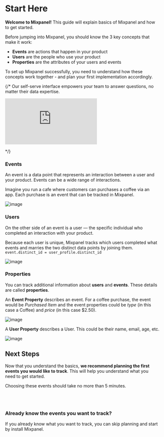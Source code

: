# Start Here


**Welcome to Mixpanel!** This guide will explain basics of Mixpanel and how to get started.

Before jumping into Mixpanel, you should know the 3 key concepts that make it work:

- **Events** are actions that happen in your product
- **Users** are the people who use your product
- **Properties** are the attributes of your users and events

To set up Mixpanel successfully, you need to understand how these concepts work together - and plan your first implementation accordingly.

{/* 
Our self-serve interface empowers your team to answer questions, no matter their data expertise.
<br />
<div style={{position: 'relative', paddingBottom: '64.90384615384616%', height: 0}}>
    <p><iframe src="https://www.youtube.com/embed/PbKnQ777vuk"
        frameBorder="0"
        webkitallowfullscreen="true" mozallowfullscreen="true" allowFullScreen
        style={{position: 'absolute', 'top': 0, 'left': 0, 'width': '100%', 'height': '100%', 'border-radius': '16px'}}>
    </iframe></p>
</div>*/}

### Events
An event is a data point that represents an interaction between a user and your product. Events can be a wide range of interactions. 

Imagine you run a cafe where customers can purchases a coffee via an app. Each purchase is an event that can be tracked in Mixpanel.

![image](/event-1.svg)
### Users
On the other side of an event is a user — the specific individual who completed an interaction with your product.

Because each user is unique, Mixpanel tracks which users completed what events and marries the two distinct data points by joining them. `event.distinct_id = user_profile.distinct_id`

![image](/events-and-users.svg)
### Properties
You can track additional information about **users** and **events**. These details are called **properties**.

An **Event Property** describes an event. For a coffee purchase, the event would be *Purchased Item* and the event properties could be *type* (in this case a Coffee) and *price* (in this case $2.50).

![image](/event.svg)

A **User Property** describes a User. This could be their name, email, age, etc.

![image](/user-profile.svg)

## Next Steps

Now that you understand the basics, **we recommend planning the first events you would like to track**. This will help you understand what you need to get started.

Choosing these events should take no more than 5 minutes.

<br></br>
<ExtendedButton title="Plan your tracked events" link="/docs/what-to-track"></ExtendedButton>


### Already know the events you want to track?

If you already know what you want to track, you can skip planning and start by install Mixpanel.

<br></br>
<ExtendedButton title="Install Mixpanel" link="/docs/quickstart/install-mixpanel"></ExtendedButton>
